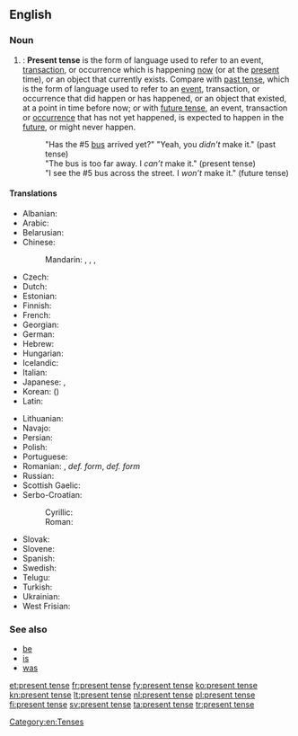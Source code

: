 ==English==

===Noun===
{{en-noun|head=[[present]] [[tense]]}}

# {{grammar}}: '''Present tense''' is the form of language used to refer to an event, [[transaction]], or occurrence which is happening [[now]] (or at the [[present]] time), or an object that currently exists. Compare with [[past tense]], which is the form of language used to refer to an [[event]], transaction, or occurrence that did happen or has happened, or an object that existed, at a point in time before now; or with [[future tense]], an event, transaction or [[occurrence]] that has not yet happened, is expected to happen in the [[future]], or might never happen.
#: "Has the #5 [[bus]] arrived yet?" "Yeah, you ''didn't'' make it." (past tense)
#: "The bus is too far away. I ''can’t'' make it." (present tense)
#: "I see the #5 bus across the street. I ''won’t'' make it." (future tense)

====Translations====
{{trans-top|form of language}}
* Albanian: {{t-|sq|koha e tashme}}
* Arabic: {{t-|ar|مضارع|tr=muḍāriʿ|sc=Arab}}
* Belarusian: {{t-|be|цяперашні час|m|tr=cjapérašni čas|sc=Cyrl}}
* Chinese:
*: Mandarin: {{t|cmn|現在時態|sc=Hani}}, {{t|cmn|现在时态|tr=xiànzài shítài|sc=Hani}}, {{t|cmn|現在時|sc=Hani}}, {{t|cmn|现在时|tr=xiànzàishí|sc=Hani}}
* Czech: {{t-|cs|přítomný čas|m}}
* Dutch: {{t+|nl|tegenwoordige tijd|m}}
* Estonian: {{t+|et|olevik}}
* Finnish: {{t+|fi|preesens}}
* French: {{t+|fr|présent}}
* Georgian: {{t-|ka|აწმყო|tr=acmqo|sc=Geor}}
* German: {{t+|de|Präsens|n}}
* Hebrew: {{t-|he|לשון הוה|m|tr=l'shón hové|sc=Hebr}}
* Hungarian: {{t-|hu|jelen idő}}
* Icelandic: {{t+|is|nútíð|f}}
* Italian: {{t-|it|presente indicativo|m}}
* Japanese: {{t-|ja|現在時制|tr=genzai jisei|sc=Jpan}}, {{t-|ja|現在形|tr=genzaikei|sc=Jpan}}
* Korean: {{t+|ko|현재 시제|tr=hyeonje sije|sc=Kore}} ({{t-|ko|現在時制|sc=Kore}})
* Latin: {{t+|la|praesens}}
{{trans-mid}}
* Lithuanian: {{t+|lt|esamasis laikas|m}}
* Navajo: {{tø|nv|tʼáhdii}}
* Persian: {{t|fa|حال|tr=hâl|sc=fa-Arab}}
* Polish: {{t+|pl|czas teraźniejszy|m}}
* Portuguese: {{t+|pt|presente|m}}
* Romanian: {{t-|ro|prezent|n}}, {{t-|ro|timpul prezent|n}} ''def. form'', {{t-|ro|timpurile prezent|n|p}} ''def. form''
* Russian: {{t+|ru|настоящее время|n|tr=nastojáščeje vrémja|sc=Cyrl}}
* Scottish Gaelic: {{t-|gd|tràth làthaireach|m}}
* Serbo-Croatian:
*: Cyrillic: {{t-|sh|презент|m}}
*: Roman: {{t-|sh|prezent|m}}
* Slovak: {{t-|sk|prítomný čas|m}}
* Slovene: {{t-|sl|sedanjik|m}}
* Spanish: {{t+|es|presente}}
* Swedish: {{t+|sv|presens}}
* Telugu: {{t+|te|వర్తమానకాలము}}
* Turkish: {{t+|tr|şimdiki}}
* Ukrainian: {{t-|uk|теперішній час|m|tr=tepérišni čas|sc=Cyrl}}
* West Frisian: {{t+|fy|notiid}}
{{trans-bottom}}

===See also===
* [[be]]
* [[is]]
* [[was]]

[[Category:en:Tenses]]

[[et:present tense]]
[[fr:present tense]]
[[fy:present tense]]
[[ko:present tense]]
[[kn:present tense]]
[[lt:present tense]]
[[nl:present tense]]
[[pl:present tense]]
[[fi:present tense]]
[[sv:present tense]]
[[ta:present tense]]
[[tr:present tense]]